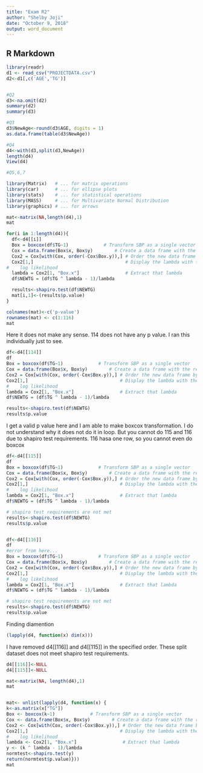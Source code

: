 ```yaml
---
title: "Exam R2"
author: "Shelby Joji"
date: "October 9, 2018"
output: word_document
---
```



## R Markdown


```r
library(readr)
d1 <- read_csv("PROJECTDATA.csv")
d2<-d1[,c('AGE','TG')]


#Q2
d3<-na.omit(d2)
summary(d2)
summary(d3)

#Q3
d3$NewAge<-round(d3$AGE, digits = 1)
as.data.frame(table(d3$NewAge))

#Q4
d4<-with(d3,split(d3,NewAge))
length(d4)
View(d4)

```


```r
#Q5,6,7

library(Matrix)   # ... for matrix operations
library(car)      # ... for ellipse plots
library(stats)    # ... for statistical operations
library(MASS)     # ... for Multivariate Normal Distribution
library(graphics) # ... for arrows

mat<-matrix(NA,length(d4),1)
mat

for(i in 1:length(d4)){
  df<-d4[[i]]
  Box = boxcox(df$TG~1)             # Transform SBP as a single vector
  Cox = data.frame(Box$x, Box$y)        # Create a data frame with the results
  Cox2 = Cox[with(Cox, order(-Cox$Box.y)),] # Order the new data frame by decreasing y
  Cox2[1,]                                  # Display the lambda with the greatest
#    log likelihood
  lambda = Cox2[1, "Box.x"]                 # Extract that lambda
  df$NEWTG = (df$TG ^ lambda - 1)/lambda 

  results<-shapiro.test(df$NEWTG)
  mat[i,1]<-(results$p.value)
} 

colnames(mat)<-c('p-value')
rownames(mat) <- c(1:116)
mat 

```

Here it does not make any sense. 114 does not have any p value. I ran this individually just to see.
```r
df<-d4[[114]]
df
Box = boxcox(df$TG~1)             # Transform SBP as a single vector
Cox = data.frame(Box$x, Box$y)        # Create a data frame with the results
Cox2 = Cox[with(Cox, order(-Cox$Box.y)),] # Order the new data frame by decreasing y
Cox2[1,]                                  # Display the lambda with the greatest
#    log likelihood
lambda = Cox2[1, "Box.x"]                 # Extract that lambda
df$NEWTG = (df$TG ^ lambda - 1)/lambda 

results<-shapiro.test(df$NEWTG)
results$p.value

```

I get a valid p value here and I am able to make boxcox transformation. I do not understand why it does not do it in loop.
But you cannot do 115 and 116 due to shapiro test requirements. 116 hasa one row, so you cannot even do boxcox

```r

df<-d4[[115]]
df
Box = boxcox(df$TG~1)             # Transform SBP as a single vector
Cox = data.frame(Box$x, Box$y)        # Create a data frame with the results
Cox2 = Cox[with(Cox, order(-Cox$Box.y)),] # Order the new data frame by decreasing y
Cox2[1,]                                  # Display the lambda with the greatest
#    log likelihood
lambda = Cox2[1, "Box.x"]                 # Extract that lambda
df$NEWTG = (df$TG ^ lambda - 1)/lambda 

# shapiro test requirements are not met
results<-shapiro.test(df$NEWTG)
results$p.value


df<-d4[[116]]
df
#error from here...
Box = boxcox(df$TG~1)             # Transform SBP as a single vector
Cox = data.frame(Box$x, Box$y)        # Create a data frame with the results
Cox2 = Cox[with(Cox, order(-Cox$Box.y)),] # Order the new data frame by decreasing y
Cox2[1,]                                  # Display the lambda with the greatest
#    log likelihood
lambda = Cox2[1, "Box.x"]                 # Extract that lambda
df$NEWTG = (df$TG ^ lambda - 1)/lambda 

# shapiro test requirements are not met
results<-shapiro.test(df$NEWTG)
results$p.value

```

Finding diamention

```r
(lapply(d4, function(x) dim(x)))

```

I have removed d4[[116]] and d4[[115]] in the specified order. These split dataset does not meet shapiro test requirements.
```r

d4[[116]]<-NULL
d4[[115]]<-NULL

mat<-matrix(NA, length(d4),1)
mat


mat<- unlist(lapply(d4, function(x) {
k<-as.matrix(x["TG"])
Box <- boxcox(k~1)             # Transform SBP as a single vector
Cox <- data.frame(Box$x, Box$y)        # Create a data frame with the results
Cox2 <- Cox[with(Cox, order(-Cox$Box.y)),] # Order the new data frame by decreasing y
Cox2[1,]                                  # Display the lambda with the greatest
#    log likelihood
lambda <- Cox2[1, "Box.x"]                 # Extract that lambda
y <- (k ^ lambda - 1)/lambda 
normtest<-shapiro.test(y)
return(normtest$p.value)}))
mat
```

